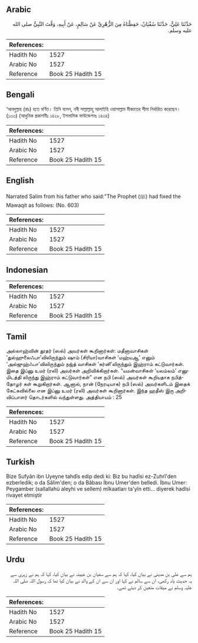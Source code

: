 ## Arabic


<div dir="rtl" lang="ar" style={{fontSize:'larger',backgroundColor:'#f8f9fa',padding:20}}>
حَدَّثَنَا عَلِيٌّ، حَدَّثَنَا سُفْيَانُ، حَفِظْنَاهُ مِنَ الزُّهْرِيِّ عَنْ سَالِمٍ، عَنْ أَبِيهِ، وَقَّتَ النَّبِيُّ صلى الله عليه وسلم‏.‏
</div>
<div style={{backgroundColor:'#f8f9fa',padding:20, marginBottom: 10}}><table> <thead> <tr> <th>References:</th> <th></th> </tr> </thead> <tbody><tr><td>Hadith No</td><td>1527</td></tr><tr><td>Arabic No</td><td>1527</td></tr><tr><td>Reference</td><td>Book 25 Hadith 15</td></tr></tbody></table></div>

## Bengali


<div dir="ltr" lang="bn" style={{fontSize:'larger',backgroundColor:'#f8f9fa',padding:20}}>
‘আবদুল্লাহ (রাঃ) হতে বর্ণিত। তিনি বলেন, নবী সাল্লাল্লাহু আলাইহি ওয়াসাল্লাম মীকাতের সীমা নির্ধারিত করেছেন। (১৩৩) (আধুনিক প্রকাশনীঃ ১৪২৮, ইসলামিক ফাউন্ডেশনঃ ১৪৩৪)
</div>
<div style={{backgroundColor:'#f8f9fa',padding:20, marginBottom: 10}}><table> <thead> <tr> <th>References:</th> <th></th> </tr> </thead> <tbody><tr><td>Hadith No</td><td>1527</td></tr><tr><td>Arabic No</td><td>1527</td></tr><tr><td>Reference</td><td>Book 25 Hadith 15</td></tr></tbody></table></div>

## English


<div dir="ltr" lang="en" style={{fontSize:'larger',backgroundColor:'#f8f9fa',padding:20}}>
Narrated Salim from his father who said:"The Prophet (ﷺ) had fixed the Mawaqit as follows: (No. 603)
</div>
<div style={{backgroundColor:'#f8f9fa',padding:20, marginBottom: 10}}><table> <thead> <tr> <th>References:</th> <th></th> </tr> </thead> <tbody><tr><td>Hadith No</td><td>1527</td></tr><tr><td>Arabic No</td><td>1527</td></tr><tr><td>Reference</td><td>Book 25 Hadith 15</td></tr></tbody></table></div>

## Indonesian


<div dir="ltr" lang="id" style={{fontSize:'larger',backgroundColor:'#f8f9fa',padding:20}}>

</div>
<div style={{backgroundColor:'#f8f9fa',padding:20, marginBottom: 10}}><table> <thead> <tr> <th>References:</th> <th></th> </tr> </thead> <tbody><tr><td>Hadith No</td><td>1527</td></tr><tr><td>Arabic No</td><td>1527</td></tr><tr><td>Reference</td><td>Book 25 Hadith 15</td></tr></tbody></table></div>

## Tamil


<div dir="ltr" lang="ta" style={{fontSize:'larger',backgroundColor:'#f8f9fa',padding:20}}>
அல்லாஹ்வின் தூதர் (ஸல்) அவர்கள் கூறினார்கள்: மதீனாவாசிகள் ‘துல்ஹுலைஃபா’விலிருந்தும் ஷாம் (சிரியா)வாசிகள் ‘மஹ்யஆ’ எனும் ‘அல்ஜுஹ்ஃபா’விலிருந்தும் நஜ்த் வாசிகள் ‘கர்னி’லிருந்தும் இஹ்ராம் கட்டுவார்கள். இதை இப்னு உமர் (ரலி) அவர்கள் அறிவிக்கிறார்கள். “யமன்வாசிகள் ‘யலம்லம்’ எனுமிடத்தி லிருந்து இஹ்ராம் கட்டுவார்கள்” என நபி (ஸல்) அவர்கள் கூறியதாக நபித்தோழர் கள் கூறுகிறார்கள். ஆனால், நான் (நேரடியாக) நபி (ஸல்) அவர்களிடம் இதைக் கேட்கவில்லை என இப்னு உமர் (ரலி) அவர்கள் கூறினார்கள். இந்த ஹதீஸ் இரு அறிவிப்பாளர் தொடர்களில் வந்துள்ளது. அத்தியாயம் : 25
</div>
<div style={{backgroundColor:'#f8f9fa',padding:20, marginBottom: 10}}><table> <thead> <tr> <th>References:</th> <th></th> </tr> </thead> <tbody><tr><td>Hadith No</td><td>1527</td></tr><tr><td>Arabic No</td><td>1527</td></tr><tr><td>Reference</td><td>Book 25 Hadith 15</td></tr></tbody></table></div>

## Turkish


<div dir="ltr" lang="tr" style={{fontSize:'larger',backgroundColor:'#f8f9fa',padding:20}}>
Bize Sufyân ibn Uyeyne tahdîs edip dedi ki: Biz bu hadîsi ez-Zuhrî'den ezberledik; o da Sâlim'den; o da Bâbası İbnu Umer'den belledi. İbnu Umer: Peygamber (sallallahü aleyhi ve sellem) mîkaatları ta'yîn etti... diyerek hadîsi rivayet etmiştir
</div>
<div style={{backgroundColor:'#f8f9fa',padding:20, marginBottom: 10}}><table> <thead> <tr> <th>References:</th> <th></th> </tr> </thead> <tbody><tr><td>Hadith No</td><td>1527</td></tr><tr><td>Arabic No</td><td>1527</td></tr><tr><td>Reference</td><td>Book 25 Hadith 15</td></tr></tbody></table></div>

## Urdu


<div dir="rtl" lang="ur" style={{fontSize:'larger',backgroundColor:'#f8f9fa',padding:20}}>
ہم سے علی بن مدینی نے بیان کیا، کہا کہ ہم سے سفیان بن عیینہ نے بیان کیا، کہا کہ ہم نے زہری سے یہ حدیث یاد رکھی، ان سے سالم نے کہا اور ان سے ان کے والد نے بیان کیا تھا کہ رسول اللہ صلی اللہ علیہ وسلم نے میقات متعین کر دیئے تھے۔
</div>
<div style={{backgroundColor:'#f8f9fa',padding:20, marginBottom: 10}}><table> <thead> <tr> <th>References:</th> <th></th> </tr> </thead> <tbody><tr><td>Hadith No</td><td>1527</td></tr><tr><td>Arabic No</td><td>1527</td></tr><tr><td>Reference</td><td>Book 25 Hadith 15</td></tr></tbody></table></div>